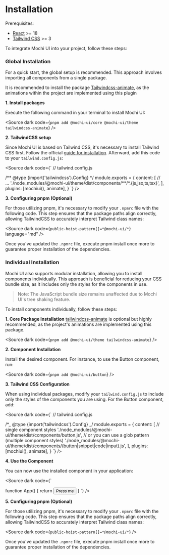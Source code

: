 
<Meta title="Introduction/Installation" />

# Installation

Prerequisites:

- [React](https://react.dev/) >= 18
- [Tailwind CSS](https://tailwindcss.com/) >= 3

To integrate Mochi UI into your project, follow these steps:

### Global Installation

For a quick start, the global setup is recommended. This approach involves
importing all components from a single package.

It is recommended to install the package
[Tailwindcss-animate](https://github.com/jamiebuilds/tailwindcss-animate), as
the animations within the project are implemented using this plugin

**1. Install packages**

Execute the following command in your terminal to install Mochi UI:

<Source
  dark
  code={`
pnpm add @mochi-ui/core @mochi-ui/theme tailwindcss-animate
`}
/>

**2. TailwindCSS setup**

Since Mochi UI is based on Tailwind CSS, it's necessary to install Tailwind CSS
first. Follow the official
[guide for installation](https://tailwindcss.com/docs/installation). Afterward,
add this code to your `tailwind.config.js`:

<Source dark code={`
// tailwind.config.js

/** @type {import('tailwindcss').Config} \*/ module.exports = { content: [ //
... './node_modules/@mochi-ui/theme/dist/components/**/\*.{js,jsx,ts,tsx}', ],
plugins: [mochiui(), animate], } `} />

**3. Configuring pnpm (Optional)**

For those utilizing pnpm, it's necessary to modify your `.npmrc` file with the
following code. This step ensures that the package paths align correctly,
allowing TailwindCSS to accurately interpret Tailwind class names:

<Source
  dark
  code={`
public-hoist-pattern[]=*@mochi-ui/*
`}
  language="md"
/>

Once you've updated the `.npmrc` file, execute pnpm install once more to
guarantee proper installation of the dependencies.

### Individual Installation

Mochi UI also supports modular installation, allowing you to install components
individually. This approach is beneficial for reducing your CSS bundle size, as
it includes only the styles for the components in use.

> Note: The JavaScript bundle size remains unaffected due to Mochi UI's tree
> shaking feature.

To install components individually, follow these steps:

**1. Core Package Installation**
[tailwindcss-animate](https://tailwindcss.com/docs/installation) is optional but
highly recommended, as the project's animations are implemented using this
package.

<Source
  dark
  code={`
pnpm add @mochi-ui/theme tailwindcss-animate
`}
/>

**2. Component Installation**

Install the desired component. For instance, to use the Button component, run:

<Source
  dark
  code={`
pnpm add @mochi-ui/button
`}
/>

**3. Tailwind CSS Configuration**

When using individual packages, modify your `tailwind.config.js` to include only
the styles of the components you are using. For the Button component, add:

<Source dark code={`
// tailwind.config.js

/\*_ @type {import('tailwindcss').Config} _/ module.exports = { content: [ //
single component styles
'./node_modules/@mochi-ui/theme/dist/components/button.js', // or you can use a
glob pattern (multiple component styles)
'./node_modules/@mochi-ui/theme/dist/components/(button|snippet|code|input).js',
], plugins: [mochiui(), animate], } `} />

**4. Use the Component**

You can now use the installed component in your application:

<Source dark code={`

function App() { return <Button>Press me</Button> } `} />

**5. Configuring pnpm (Optional)**

For those utilizing pnpm, it's necessary to modify your `.npmrc` file with the
following code. This step ensures that the package paths align correctly,
allowing TailwindCSS to accurately interpret Tailwind class names:

<Source
  dark
  code={`
public-hoist-pattern[]=*@mochi-ui/*
`}
/>

Once you've updated the `.npmrc` file, execute pnpm install once more to
guarantee proper installation of the dependencies.
